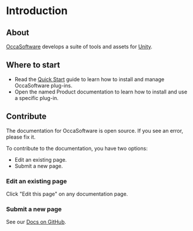 # Introduction

## About

[OccaSoftware] develops a suite of tools and assets for [Unity].

## Where to start

- Read the [Quick Start](/quick-start) guide to learn how to install and manage OccaSoftware plug-ins.
- Open the named Product documentation to learn how to install and use a specific plug-in.

## Contribute

The documentation for OccaSoftware is open source. If you see an error, please fix it.

To contribute to the documentation, you have two options:

- Edit an existing page.
- Submit a new page.

### Edit an existing page

Click "Edit this page" on any documentation page.

### Submit a new page

See our [Docs on GitHub].

[Unity]: https://unity.com/
[OccaSoftware]: https://occasoftware.com
[Docs on GitHub]: https://github.com/OccaSoftware/docs
